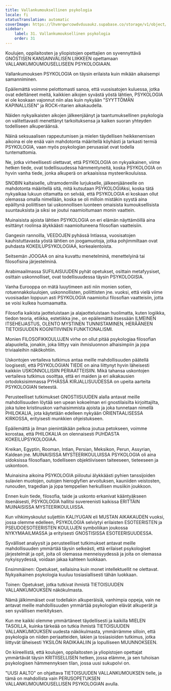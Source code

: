 ```yaml
---
title: Vallankumouksellinen psykologia
locale: fi
statusTranslation: automatic
coverImage: https://lhvmrqwrcowdvduuaukz.supabase.co/storage/v1/object/public/strapi-uploads/small_cover-educacion-fundamental.webp-2d51a7828a2b1309555be27f7e2a61a0.webp
sidebar:
    label: 31. Vallankumouksellinen psykologia
    order: 31
---
```

Koulujen, oppilaitosten ja yliopistojen opettajien on syvennyttävä GNÓSTISEN KANSAINVÄLISEN LIIKKEEN opettamaan VALLANKUMOUMOUSELLISEEN PSYKOLOGIAAN.

Vallankumouksen PSYKOLOGIA on täysin erilaista kuin mikään aikaisempi samanniminen.

Epäilemättä voimme pelottomasti sanoa, että vuosisatojen kuluessa, jotka ovat edeltäneet meitä, kaikkien aikojen syvästä yöstä lähtien, PSYKOLOGIA ei ole koskaan vajonnut niin alas kuin nykyään "SYYTTÖMÄN KAPINALLISEN" ja ROCK-ritarien aikakaudella.

Näiden nykyaikaisten aikojen jälkeenjäänyt ja taantumuksellinen psykologia on valitettavasti menettänyt tarkoituksensa ja kaiken suoran yhteyden todelliseen alkuperäänsä.

Näinä seksuaalisen rappeutumisen ja mielen täydellisen heikkenemisen aikoina ei ole enää vain mahdotonta määritellä köyhästi ja tarkasti termiä PSYKOLOGIA, vaan myös psykologian perusasiat ovat todella tuntemattomia.

Ne, jotka virheellisesti olettavat, että PSYKOLOGIA on nykyaikainen, viime hetken tiede, ovat todellisuudessa hämmentyneitä, koska PSYKOLOGIA on hyvin vanha tiede, jonka alkuperä on arkaaisissa mysteerikouluissa.

SNOBIN kaltaiselle, ultramodernille lurjukselle, jälkeenjääneelle on mahdotonta määritellä sitä, mitä kutsutaan PSYKOLOGIAksi, koska tätä nykyaikaa lukuun ottamatta on selvää, että PSYKOLOGIA ei koskaan ollut olemassa omalla nimellään, koska se oli milloin mistäkin syystä aina epäiltynä poliittisen tai uskonnollisen luonteen omaisista kumouksellisista suuntauksista ja siksi se joutui naamioitumaan monin vaattein.

Muinaisista ajoista lähtien PSYKOLOGIA on eri elämän näyttämöillä aina esittänyt roolinsa älykkäästi naamioituneena filosofian vaatteisiin.

Gangesin rannoilla, VEEDOJEN pyhässä Intiassa, vuosisatojen kauhistuttavasta yöstä lähtien on joogamuotoja, jotka pohjimmiltaan ovat puhdasta KOKEILUPSYKOLOGIAA, korkealentoista.

Seitsemän JOOGAA on aina kuvattu menetelminä, menettelyinä tai filosofisina järjestelminä.

Arabimaailmassa SUFILAISUUDEN pyhät opetukset, osittain metafyysiset, osittain uskonnolliset, ovat todellisuudessa täysin PSYKOLOGISIA.

Vanha Eurooppa on mätä luuytimeen asti niin monien sotien, rotuennakkoluulojen, uskonnollisten, poliittisten jne. vuoksi, että vielä viime vuosisadan loppuun asti PSYKOLOGIA naamioitui filosofian vaatteisiin, jotta se voisi kulkea huomaamatta.

Filosofia kaikista jaotteluistaan ja alajaotteluistaan huolimatta, kuten logiikka, tiedon teoria, etiikka, estetiikka jne., on epäilemättä itsessään ILMEINEN ITSEHEIJASTUS, OLENTO MYSTINEN TUNNISTAMINEN, HERÄÄNEEN TIETOISUUDEN KOGNITIIVINEN FUNKTIONALISMI.

Monien FILOSOFIKKOULUJEN virhe on ollut pitää psykologiaa filosofian alapuolella, jonakin, joka liittyy vain ihmisluonnon alhaisimpiin ja jopa triviaaleihin näkökohtiin.

Uskontojen vertaileva tutkimus antaa meille mahdollisuuden päätellä loogisesti, että PSYKOLOGIAN TIEDE on aina liittynyt hyvin läheisesti kaikkiin USKONNOLLISIIN PERIAATTEISIIN. Mikä tahansa uskontojen vertaileva tutkimus osoittaa, että eri maiden ja eri aikakausien ortodoksisimmassa PYHÄSSÄ KIRJALLISUUDESSA on upeita aarteita PSYKOLOGIAN tieteestä.

Perusteelliset tutkimukset GNOSTIISUUDEN alalla antavat meille mahdollisuuden löytää sen upean kokoelman eri gnostilaisilta kirjoittajilta, joka tulee kristinuskon varhaisimmista ajoista ja joka tunnetaan nimellä PHILOKALIA, jota käytetään edelleen nykyään ORIENTAALISESSA KIRKOSSA, erityisesti munkkien ohjeistukseen.

Epäilemättä ja ilman pienintäkään pelkoa joutua petokseen, voimme korostaa, että PHILOKALIA on olennaisesti PUHDASTA KOKEILUPSYKOLOGIAA.

Kreikan, Egyptin, Rooman, Intian, Persian, Meksikon, Perun, Assyrian, Kaldean jne. MUINAISISSA MYSTEERIKOULUISSA PSYKOLOGIA oli aina sidoksissa filosofiaan, todelliseen objektiiviseen taiteeseen, tieteeseen ja uskontoon.

Muinaisina aikoina PSYKOLOGIA piiloutui älykkäästi pyhien tanssijoiden sulavien muotojen, outojen hieroglyfien arvoituksen, kauniiden veistosten, runouden, tragedian ja jopa temppelien herkullisen musiikin joukkoon.

Ennen kuin tiede, filosofia, taide ja uskonto erkanivat kääntyäkseen itsenäisesti, PSYKOLOGIA hallitsi suvereenisti kaikissa ERITTÄIN MUINAISISSA MYSTEERIKOULUISSA.

Kun vihkimyskoulut suljettiin KALIYUGAN eli MUSTAN AIKAKAUDEN vuoksi, jossa olemme edelleen, PSYKOLOGIA selviytyi erilaisten ESOTEERISTEN ja PSEUDOESOTEERISTEN KOULUJEN symboliikan joukossa NYKYMAAILMASSA ja erityisesti GNOSTISISSA ESOTEERISUUDESSA.

Syvälliset analyysit ja perusteelliset tutkimukset antavat meille mahdollisuuden ymmärtää täysin selkeästi, että erilaiset psykologiset järjestelmät ja opit, joita oli olemassa menneisyydessä ja joita on olemassa nykyisyydessä, voidaan jakaa kahteen luokkaan.

Ensimmäinen: Opetukset, sellaisina kuin monet intellektuellit ne olettavat. Nykyaikainen psykologia kuuluu tosiasiallisesti tähän luokkaan.

Toinen: Opetukset, jotka tutkivat ihmistä TIETOISUUDEN VALLANKUMOUKSEN näkökulmasta.

Nämä jälkimmäiset ovat todellakin alkuperäisiä, vanhimpia oppeja, vain ne antavat meille mahdollisuuden ymmärtää psykologian elävät alkuperät ja sen syvällisen merkityksen.

Kun me kaikki olemme ymmärtäneet täydellisesti ja kaikilla MIELEN TASOILLA, kuinka tärkeää on tutkia ihmistä TIETOISUUDEN VALLANKUMOUKSEN uudesta näkökulmasta, ymmärrämme silloin, että psykologia on niiden periaatteiden, lakien ja tosiasioiden tutkimus, jotka liittyvät läheisesti YKSILÖN RADIKAALIIN ja lopulliseen MUUNNOKSEEN.

On kiireellistä, että koulujen, oppilaitosten ja yliopistojen opettajat ymmärtävät täysin KRITIISELLISEN hetken, jossa elämme, ja sen tuhoisan psykologisen hämmennyksen tilan, jossa uusi sukupolvi on.

"UUSI AALTO" on ohjattava TIETOISUUDEN VALLANKUMOUKSEN tielle, ja tämä on mahdollista vain PERUSOPETUKSEN VALLANKUMOUMOUSELLISEN PSYKOLOGIAN avulla.

